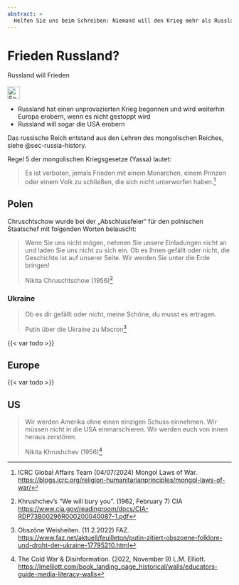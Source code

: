 ```yaml
---
abstract: >
  Helfen Sie uns beim Schreiben: Niemand will den Krieg mehr als Russland. Die Ukraine kann Russlands Terror nicht alleine stoppen. Lasst uns die Terroristen stoppen.
---
```


# Frieden Russland? {#sec-peace-russia}

::: {.callout-caution title="Mythos"}
Russland will Frieden
[<br></br>![Search for topic in EUvsDisinfo](../all_common_img/EUvsDisinfo_400x240.jpg){height=2em}](https://euvsdisinfo.eu/disinformation-cases/?text=peace&sort=relevance)
:::

::: {.callout-tip title="Wahrheit"}
- Russland hat einen unprovozierten Krieg begonnen und wird weiterhin Europa erobern, wenn es nicht gestoppt wird
- Russland will sogar die USA erobern
:::

Das russische Reich entstand aus den Lehren des mongolischen Reiches, siehe @sec-russia-history. 

Regel 5 der mongolischen Kriegsgesetze (Yassa) lautet:

> Es ist verboten, jemals Frieden mit einem Monarchen, einem Prinzen oder einem Volk zu schließen, die sich nicht unterworfen haben.[^peace-russia-4]


## Polen 

Chruschtschow wurde bei der „Abschlussfeier“ für den polnischen Staatschef mit folgenden Worten belauscht:

> Wenn Sie uns nicht mögen, nehmen Sie unsere Einladungen nicht an und laden Sie uns nicht zu sich ein. Ob es Ihnen gefällt oder nicht, die Geschichte ist auf unserer Seite. Wir werden Sie unter die Erde bringen! 
> 
> Nikita Chruschtschow (1956)[^peace-russia-1]


### Ukraine

> Ob es dir gefällt oder nicht, meine Schöne, du musst es ertragen.
> 
> Putin über die Ukraine zu Macron[^peace-russia-2]


{{< var todo >}}


## Europe

{{< var todo >}}


## US

> Wir werden Amerika ohne einen einzigen Schuss einnehmen. Wir müssen nicht in die USA einmarschieren. Wir werden euch von innen heraus zerstören.
>
> Nikita Khrushchev (1956)[^peace-russia-3]




[^peace-russia-1]: Khrushchev's "We will bury you". (1962, February 7) CIA [https://www.cia.gov/readingroom/docs/CIA-RDP73B00296R000200040087-1.pdf
](https://www.cia.gov/readingroom/docs/CIA-RDP73B00296R000200040087-1.pdf)

[^peace-russia-2]: Obszöne Weisheiten. (11.2.2022) FAZ. [https://www.faz.net/aktuell/feuilleton/putin-zitiert-obszoene-folklore-und-droht-der-ukraine-17795210.html](https://www.faz.net/aktuell/feuilleton/putin-zitiert-obszoene-folklore-und-droht-der-ukraine-17795210.html)  

[^peace-russia-3]: The Cold War & Disinformation. (2022, November 9) L.M. Elliott. 
[https://lmelliott.com/book_landing_page_historical/walls/educators-guide-media-literacy-walls](https://lmelliott.com/book_landing_page_historical/walls/educators-guide-media-literacy-walls)

[^peace-russia-4]: ICRC Global Affairs Team (04/07/2024) Mongol Laws of War. [https://blogs.icrc.org/religion-humanitarianprinciples/mongol-laws-of-war/](https://blogs.icrc.org/religion-humanitarianprinciples/mongol-laws-of-war/)
